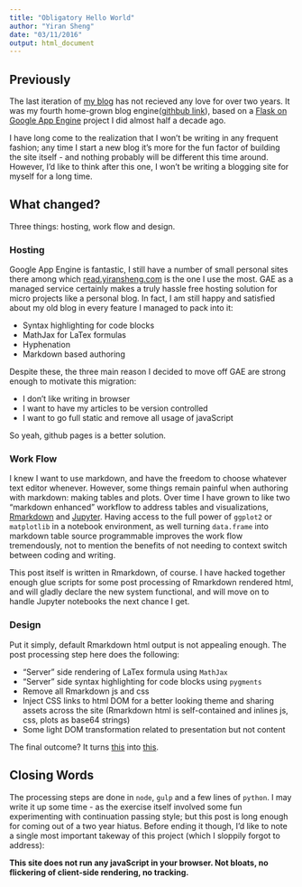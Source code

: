 ```yaml
---
title: "Obligatory Hello World"
author: "Yiran Sheng"
date: "03/11/2016"
output: html_document
---
```


## Previously

The last iteration of [my blog](http://www.yiransheng.net/blog) has not recieved any love for over two years. It was my fourth home-grown blog engine([githbub link](https://github.com/yiransheng/my-gae-blog)), based on a [Flask on Google App Engine](https://github.com/yiransheng/seincere) project I did almost half a decade ago. 

I have long come to the realization that I won't be writing in any frequent fashion; any time I start a new blog it's more for the fun factor of building the site itself - and nothing probably will be different this time around. However, I'd like to think after this one, I won't be writing a blogging site for myself for a long time. 

## What changed?

Three things: hosting, work flow and design. 

### Hosting

Google App Engine is fantastic, I still have a number of small personal sites there among which [read.yiransheng.com](http://read.yiransheng.com/#/) is the one I use the most. GAE as a managed service certainly makes a truly hassle free hosting solution for micro projects like a personal blog. In fact, I am still happy and satisfied about my old blog in every feature I managed to pack into it:

* Syntax highlighting for code blocks
* MathJax for LaTex formulas
* Hyphenation
* Markdown based authoring

Despite these, the three main reason I decided to move off GAE are strong enough to motivate this migration:

* I don't like writing in browser
* I want to have my articles to be version controlled
* I want to go full static and remove all usage of javaScript 

So yeah, github pages is a better solution.

### Work Flow

I knew I want to use markdown, and have the freedom to choose whatever text editor whenever. However, some things remain painful when authoring with markdown: making tables and plots. Over time I have grown to like two "markdown enhanced" workflow to address tables and visualizations, [Rmarkdown](http://rmarkdown.rstudio.com/) and [Jupyter](http://jupyter.org/). Having access to the full power of `ggplot2` or `matplotlib` in a notebook environment, as well turning `data.frame` into markdown table source programmable improves the work flow tremendously, not to mention the benefits of not needing to context switch between coding and writing. 

This post itself is written in Rmarkdown, of course. I have hacked together enough glue scripts for some post processing of Rmarkdown rendered html, and will gladly declare the new system functional, and will move on to handle Jupyter notebooks the next chance I get. 

### Design

Put it simply, default Rmarkdown html output is not appealing enough. The post processing step here does the following:

* "Server" side rendering of LaTex formula using `MathJax`
* "Server" side syntax highlighting for code blocks using `pygments`
* Remove all Rmarkdown js and css
* Inject CSS links to html DOM for a better looking theme and sharing assets across the site (Rmarkdown html is self-contained and inlines js, css, plots as base64 strings)
* Some light DOM transformation related to presentation but not content

The final outcome? It turns [this](http://yiransheng.github.io/median/) into [this](http://yiransheng.github.io/on-median).

## Closing Words

The processing steps are done in `node`, `gulp` and a few lines of `python`. I may write it up some time - as the exercise itself involved some fun experimenting with continuation passing style; but this post is long enough for coming out of a two year hiatus. Before ending it though, I'd like to note a single most important takeway of this project (which I sloppily forgot to address): 

**This site does not run any javaScript in your browser. Not bloats, no flickering of client-side rendering, no tracking.**
